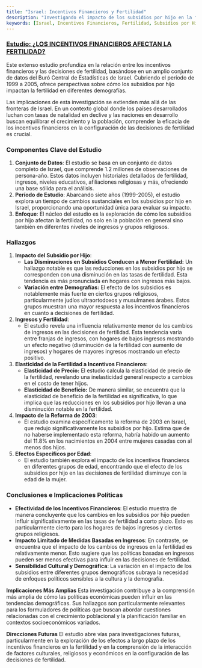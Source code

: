 ```yaml
---
title: "Israel: Incentivos Financieros y Fertilidad"
description: "Investigando el impacto de los subsidios por hijo en la fertilidad en Israel, el estudio destaca variaciones demográficas y ofrece perspectivas políticas."
keywords: [Israel, Incentivos Financieros, Fertilidad, Subsidios por Hijo, Tendencias Demográficas, Implicaciones Políticas, Políticas Económicas, Planificación Familiar, Grupos Religiosos]
---
```


### [Estudio: ¿LOS INCENTIVOS FINANCIEROS AFECTAN LA FERTILIDAD?](https://www.nber.org/papers/w13700)

Este extenso estudio profundiza en la relación entre los incentivos financieros y las decisiones de fertilidad, basándose en un amplio conjunto de datos del Buró Central de Estadísticas de Israel. Cubriendo el período de 1999 a 2005, ofrece perspectivas sobre cómo los subsidios por hijo impactan la fertilidad en diferentes demografías.

Las implicaciones de esta investigación se extienden más allá de las fronteras de Israel. En un contexto global donde los países desarrollados luchan con tasas de natalidad en declive y las naciones en desarrollo buscan equilibrar el crecimiento y la población, comprender la eficacia de los incentivos financieros en la configuración de las decisiones de fertilidad es crucial.

### **Componentes Clave del Estudio**

1. **Conjunto de Datos**: El estudio se basa en un conjunto de datos completo de Israel, que comprende 1.2 millones de observaciones de persona-año. Estos datos incluyen historiales detallados de fertilidad, ingresos, niveles educativos, afiliaciones religiosas y más, ofreciendo una base sólida para el análisis.
2. **Período de Estudio**: Abarcando siete años (1999-2005), el estudio explora un tiempo de cambios sustanciales en los subsidios por hijo en Israel, proporcionando una oportunidad única para evaluar su impacto.
3. **Enfoque**: El núcleo del estudio es la exploración de cómo los subsidios por hijo afectan la fertilidad, no solo en la población en general sino también en diferentes niveles de ingresos y grupos religiosos.

### **Hallazgos**

1. **Impacto del Subsidio por Hijo**:
   * **Las Disminuciones en Subsidios Conducen a Menor Fertilidad:** Un hallazgo notable es que las reducciones en los subsidios por hijo se corresponden con una disminución en las tasas de fertilidad. Esta tendencia es más pronunciada en hogares con ingresos más bajos.
   * **Variación entre Demografías:** El efecto de los subsidios es notablemente más fuerte en ciertos grupos religiosos, particularmente judíos ultraortodoxos y musulmanes árabes. Estos grupos muestran una mayor respuesta a los incentivos financieros en cuanto a decisiones de fertilidad.
2. **Ingresos y Fertilidad**:
   * El estudio revela una influencia relativamente menor de los cambios de ingresos en las decisiones de fertilidad. Esta tendencia varía entre franjas de ingresos, con hogares de bajos ingresos mostrando un efecto negativo (disminución de la fertilidad con aumento de ingresos) y hogares de mayores ingresos mostrando un efecto positivo.
3. **Elasticidad de la Fertilidad a Incentivos Financieros**:
   * **Elasticidad de Precio:** El estudio calcula la elasticidad de precio de la fertilidad, revelando una inelasticidad general respecto a cambios en el costo de tener hijos.
   * **Elasticidad de Beneficio:** De manera similar, se encuentra que la elasticidad de beneficio de la fertilidad es significativa, lo que implica que las reducciones en los subsidios por hijo llevan a una disminución notable en la fertilidad.
4. **Impacto de la Reforma de 2003**:
   * El estudio examina específicamente la reforma de 2003 en Israel, que redujo significativamente los subsidios por hijo. Estima que de no haberse implementado esta reforma, habría habido un aumento del 11.8% en los nacimientos en 2004 entre mujeres casadas con al menos dos hijos.
5. **Efectos Específicos por Edad**:
   * El estudio también explora el impacto de los incentivos financieros en diferentes grupos de edad, encontrando que el efecto de los subsidios por hijo en las decisiones de fertilidad disminuye con la edad de la mujer.

### **Conclusiones e Implicaciones Políticas**

* **Efectividad de los Incentivos Financieros**: El estudio muestra de manera concluyente que los cambios en los subsidios por hijo pueden influir significativamente en las tasas de fertilidad a corto plazo. Esto es particularmente cierto para los hogares de bajos ingresos y ciertos grupos religiosos.
* **Impacto Limitado de Medidas Basadas en Ingresos**: En contraste, se encuentra que el impacto de los cambios de ingresos en la fertilidad es relativamente menor. Esto sugiere que las políticas basadas en ingresos pueden ser menos efectivas para influir en las decisiones de fertilidad.
* **Sensibilidad Cultural y Demográfica**: La variación en el impacto de los subsidios entre diferentes grupos demográficos subraya la necesidad de enfoques políticos sensibles a la cultura y la demografía.

**Implicaciones Más Amplias** Esta investigación contribuye a la comprensión más amplia de cómo las políticas económicas pueden influir en las tendencias demográficas. Sus hallazgos son particularmente relevantes para los formuladores de políticas que buscan abordar cuestiones relacionadas con el crecimiento poblacional y la planificación familiar en contextos socioeconómicos variados.

**Direcciones Futuras** El estudio abre vías para investigaciones futuras, particularmente en la exploración de los efectos a largo plazo de los incentivos financieros en la fertilidad y en la comprensión de la interacción de factores culturales, religiosos y económicos en la configuración de las decisiones de fertilidad.
